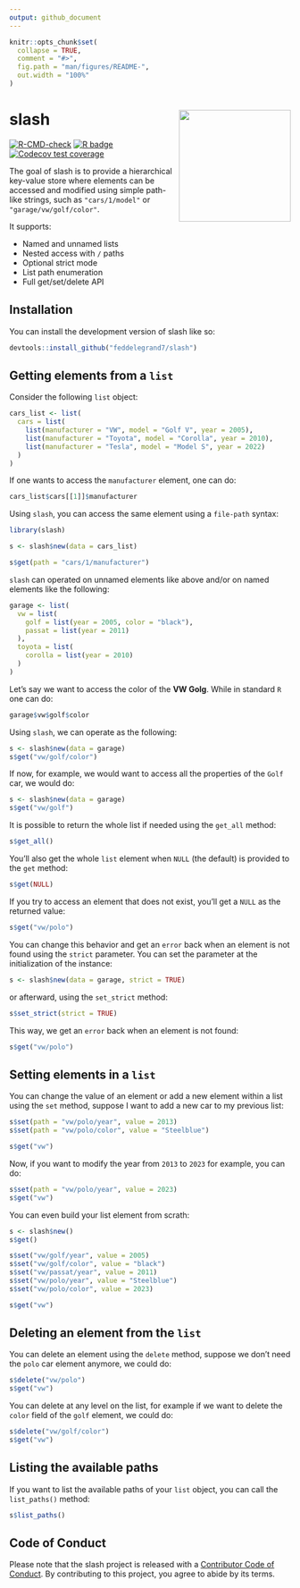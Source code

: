 ```yaml
---
output: github_document
---
```


<!-- README.md is generated from README.Rmd. Please edit that file -->

```r
knitr::opts_chunk$set(
  collapse = TRUE,
  comment = "#>",
  fig.path = "man/figures/README-",
  out.width = "100%"
)
```

# slash <a><img src='man/figures/slash.png' align="right" height="200" /></a>

<!-- badges: start -->
[![R-CMD-check](https://github.com/feddelegrand7/slash/actions/workflows/R-CMD-check.yaml/badge.svg)](https://github.com/feddelegrand7/slash/actions/workflows/R-CMD-check.yaml)
[![R badge](https://img.shields.io/badge/Build%20with-♥%20and%20R-blue)](https://github.com/feddelegrand7/rlowdb)
[![Codecov test coverage](https://codecov.io/gh/feddelegrand7/slash/branch/main/graph/badge.svg)](https://app.codecov.io/gh/feddelegrand7/slash?branch=main)
<!-- badges: end -->

The goal of slash is to provide a hierarchical key-value store where elements can be accessed and modified using simple path-like strings, such as `"cars/1/model"` or `"garage/vw/golf/color"`.

It supports:

- Named and unnamed lists
- Nested access with `/` paths
- Optional strict mode
- List path enumeration
- Full get/set/delete API

## Installation

You can install the development version of slash like so:

``` r
devtools::install_github("feddelegrand7/slash")
```

## Getting elements from a `list`

Consider the following `list` object: 

```r
cars_list <- list(
  cars = list(
    list(manufacturer = "VW", model = "Golf V", year = 2005),
    list(manufacturer = "Toyota", model = "Corolla", year = 2010),
    list(manufacturer = "Tesla", model = "Model S", year = 2022)
  )
)
```

If one wants to access the `manufacturer` element, one can do: 

```r
cars_list$cars[[1]]$manufacturer
```

Using `slash`, you can access the same element using a `file-path` syntax: 

```r
library(slash)

s <- slash$new(data = cars_list)

s$get(path = "cars/1/manufacturer")
```
`slash` can operated on unnamed elements like above and/or on named elements like the following: 


```r
garage <- list(
  vw = list(
    golf = list(year = 2005, color = "black"),
    passat = list(year = 2011)
  ),
  toyota = list(
    corolla = list(year = 2010)
  )
)
```

Let's say we want to access the color of the __VW Golg__. While in standard `R` one can do: 

```r
garage$vw$golf$color
```
Using `slash`, we can operate as the following: 

```r
s <- slash$new(data = garage)
s$get("vw/golf/color")
```
If now, for example, we would want to access all the properties of the `Golf` car, we would do: 

```r
s <- slash$new(data = garage)
s$get("vw/golf")
```

It is possible to return the whole list if needed using the `get_all` method: 

```r
s$get_all()
```

You'll also get the whole `list` element when `NULL` (the default) is provided to the `get` method: 

```r
s$get(NULL)
```
If you try to access an element that does not exist, you'll get a `NULL` as the returned value: 

```r
s$get("vw/polo")
```

You can change this behavior and get an `error` back when an element is not found using the `strict` parameter. You can set the parameter at the initialization of the instance:

```r
s <- slash$new(data = garage, strict = TRUE)
```

or afterward, using the `set_strict` method: 

```r
s$set_strict(strict = TRUE)
```

This way, we get an `error` back when an element is not found: 

```r
s$get("vw/polo")
```

## Setting elements in a `list`

You can change the value of an element or add a new element within a list using the `set` method, suppose I want to add a new car to my previous list: 

```r
s$set(path = "vw/polo/year", value = 2013)
s$set(path = "vw/polo/color", value = "Steelblue")

s$get("vw")
```

Now, if you want to modify the year from `2013` to `2023` for example, you can do: 

```r
s$set(path = "vw/polo/year", value = 2023)
s$get("vw")
```

You can even build your list element from scrath: 

```r
s <- slash$new()
s$get()
```

```r
s$set("vw/golf/year", value = 2005)
s$set("vw/golf/color", value = "black")
s$set("vw/passat/year", value = 2011)
s$set("vw/polo/year", value = "Steelblue")
s$set("vw/polo/color", value = 2023)

s$get("vw")
```

## Deleting an element from the `list`

You can delete an element using the `delete` method, suppose we don't need the `polo` car element anymore, we could do: 


```r
s$delete("vw/polo")
s$get("vw")
```
You can delete at any level on the list, for example if we want to delete the `color` field of the `golf` element, we could do: 

```r
s$delete("vw/golf/color")
s$get("vw")
```

## Listing the available paths

If you want to list the available paths of your `list` object, you can call the `list_paths()` method: 

```r
s$list_paths()
```

## Code of Conduct

Please note that the slash project is released with a [Contributor Code of Conduct](https://contributor-covenant.org/version/2/1/CODE_OF_CONDUCT.html). By contributing to this project, you agree to abide by its terms.






